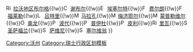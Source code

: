 {{Navbox
| name = 沃州拉沃-奥龙区行政区划
| state = {{{state<includeonly>|collapsed</includeonly>}}}
| title =  '''[[瑞士|<span style="color:white;">瑞士</span>]][[沃州|<span style="color:white;">沃州</span>]][[拉沃-奥龙区|<span style="color:white;">拉沃-奥龙区</span>]][[沃州市镇列表|<span style="color:white;">行政區劃</span>]]'''
| titlestyle = background-color:#d81E05;
| style = text-align:left;

| list1  = <span class="nowrap">[[File:Belmont-sur-Lausanne-coat of arms.svg|15px]]&nbsp;[[洛桑上贝勒蒙]]{{!w}}[[File:Riex-coat_of_arms.svg|15px]]&nbsp;[[拉沃地区布尔格]]{{!w}}[[File:Chexbres-coat of arms.svg|15px]]&nbsp;[[谢布尔]]{{!w}}[[File:Essertes-coat of arms.svg|15px]]&nbsp;[[埃塞尔特]]{{!w}}[[File:Ferlens-coat of arms.svg|15px]]&nbsp;[[费尔朗]]{{!w}}[[File:Forel-coat of arms.svg|15px]]&nbsp;[[福莱勒]]{{!w}}[[File:Lutry-coat of arms.svg|15px]]&nbsp;[[吕特里]]{{!w}}[[File:Maracon-coat of arms.svg|15px]]&nbsp;[[马拉孔]]{{!w}}[[File:Mezieres-coat of arms.svg|15px]]&nbsp;[[梅济耶尔 (沃州)|梅济耶尔]]{{!w}}[[File:Montpreveyres-coat of arms.svg|15px]]&nbsp;[[蒙普勒维尔]]{{!w}}[[File:Oron-coat_of_arms.svg|15px]]&nbsp;[[奥龙_(瑞士)|奥龙]]{{!w}}[[File:Paudex-coat of arms.svg|15px]]&nbsp;[[波代]]{{!w}}[[File:Puidoux-coat of arms.svg|15px]]&nbsp;[[普伊杜]]{{!w}}[[File:Pully-coat of arms.svg|15px]]&nbsp;[[皮利]]{{!w}}[[File:Rivaz-coat of arms.svg|15px]]&nbsp;[[里瓦]]{{!w}}[[File:Saint-Saphorin-coat of arms.svg|15px]]&nbsp;[[圣萨福兰]]{{!w}}[[File:Savigny-coat of arms.svg|15px]]&nbsp;[[萨维尼]]{{!w}}[[File:Servion-coat of arms.svg|15px]]&nbsp;[[塞尔维翁]]</span>
}}<noinclude>
{{DEFAULTSORT:Lavaux-Oron}}
[[Category:沃州]]
[[Category:瑞士行政区划模板]]
</noinclude>